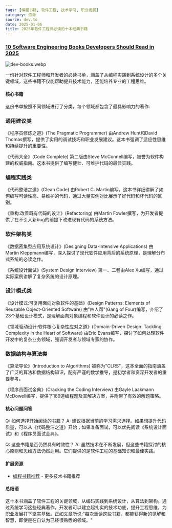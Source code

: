 ```yaml
---
tags: [编程书籍, 软件工程, 技术学习, 职业发展]
category: 资源
source: dev.to
date: 2025-01-06
title: 2025年软件工程师必读的十本经典书籍
---
```


### [10 Software Engineering Books Developers Should Read in 2025](https://dev.to/somadevtoo/10-software-engineering-books-developers-should-read-in-2025-2kfk)

![dev-books.webp](https://img.mengpeng.tech/i/2025/01/16/6788918ba43a6.webp)

一份针对软件工程师和开发者的必读书单，涵盖了从编程实践到系统设计的多个关键领域。这些书籍不仅能帮助提升技术能力，还能培养专业的工程思维。

#### 核心书籍

这份书单按照不同领域进行了分类，每个领域都包含了最具影响力的著作:

### 通用建议类
《程序员修炼之道》(The Pragmatic Programmer) 由Andrew Hunt和David Thomas撰写，提供了实用的调试技巧和职业发展建议。这本书强调了适应性思维和持续提升的重要性。

《代码大全》(Code Complete) 第二版由Steve McConnell编写，被誉为软件构建的权威指南。这本书提供了编写健壮、可维护代码的最佳实践。

### 编程实践类
《代码整洁之道》(Clean Code) 由Robert C. Martin编写，这本书详细讲解了如何编写可读性高、易维护的代码，通过大量实例对比展示了好代码和坏代码的区别。

《重构:改善既有代码的设计》(Refactoring) 由Martin Fowler撰写，为开发者提供了在不引入新bug的前提下改进现有代码的系统方法。

### 软件架构类
《数据密集型应用系统设计》(Designing Data-Intensive Applications) 由Martin Kleppmann编写，深入探讨了现代软件应用背后的系统原理，是理解分布式系统的必读之作。

《系统设计面试》(System Design Interview) 第一、二卷由Alex Xu编写，通过实际案例讲解了复杂系统的设计原理。

### 设计模式类
《设计模式:可复用面向对象软件的基础》(Design Patterns: Elements of Reusable Object-Oriented Software) 由"四人帮"(Gang of Four)编写，介绍了23个基础设计模式，是理解面向对象编程和软件设计的必读之作。

《领域驱动设计:软件核心复杂性应对之道》(Domain-Driven Design: Tackling Complexity in the Heart of Software) 由Eric Evans编写，探讨了如何处理软件开发中的复杂业务领域，强调开发者与领域专家的协作。

### 数据结构与算法类
《算法导论》(Introduction to Algorithms) 被称为"CLRS"，这本全面的指南涵盖了广泛的算法和数据结构知识，配有严谨的数学推导，是初学者和资深开发者的重要参考。

《程序员面试金典》(Cracking the Coding Interview) 由Gayle Laakmann McDowell编写，提供了189道编程题及其解决方案，并附带了有效的解题策略。


#### 核心问题问答

Q: 如何选择开始阅读的书籍？
A: 建议根据当前的学习需求选择。如果想提升代码质量，可以从《代码整洁之道》开始；如果准备面试，可以优先阅读《系统设计面试》和《程序员面试金典》。

Q: 这些书籍是否仍然具有时效性？
A: 虽然技术在不断发展，但这些书籍探讨的核心原则和思维方法仍然适用。它们提供的是软件工程的基础知识和最佳实践。

#### 扩展资源

- [编程书籍推荐](https://dev.to/t/books) - 更多技术书籍推荐

#### 总结语

这十本书涵盖了软件工程的关键领域，从编码实践到系统设计，从算法到架构。通过系统学习这些经典著作，开发者可以建立起扎实的技术功底，提升工程思维，为职业发展打下坚实基础。正如文章所说:"每次重读这些书籍，都能获得新的见解和智慧，即使是在自认为已经很熟悉的领域。" 